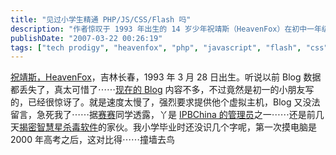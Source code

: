 ```yaml
---
title: "见过小学生精通 PHP/JS/CSS/Flash 吗"
description: "作者惊叹于 1993 年出生的 14 岁少年祝靖斯（HeavenFox）在初中一年级就已展现出惊人的编程才能，不仅是 IPBChina 的管理员，还揭露了智慧星杀毒软件的缺陷，对比自己高考后才接触电脑的经历，表达了深深的敬佩和震惊。"
publishDate: "2007-03-22 00:26:19"
tags: ["tech prodigy", "heavenfox", "php", "javascript", "flash", "css", "young programmer", "china", "teen developer", "ipbchina"]
---
```


[祝靖斯，HeavenFox](http://www.heavenfox.org/)，吉林长春，1993 年 3 月 28 日出生。听说以前 Blog 数据都丢失了，真太可惜了⋯⋯[现在的 Blog](http://www.heavenfox.org/blog/) 内容不多，不过竟然是初一的小朋友写的，已经很惊讶了。就是速度太慢了，强烈要求提供他个虚拟主机，Blog 又没法留言，急死我了⋯⋯据[赛赛](http://fmfsaisai.org/)同学透露，丫是 [IPBChina 的管理员](http://www.ipbchina.com/index.php?showuser=5)之一⋯⋯还是前几天[揭密智慧星杀毒软件](http://www.cnbeta.com/modules.php?name=News&file=article&sid=14580)的家伙。我小学毕业时还没识几个字呢，第一次摸电脑是 2000 年高考之后，这对比得⋯⋯撞墙去鸟
